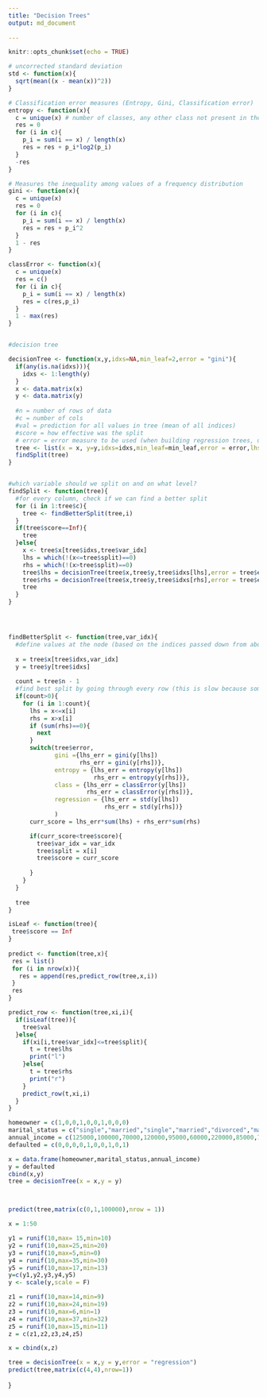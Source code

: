 ---
title: "Decision Trees"
output: md_document
    
---

```{r setup, include=FALSE}
knitr::opts_chunk$set(echo = TRUE)
```


```{r}

# uncorrected standard deviation
std <- function(x){
  sqrt(mean((x - mean(x))^2))
}

# Classification error measures (Entropy, Gini, Classification error)
entropy <- function(x){
  c = unique(x) # number of classes, any other class not present in the subset would result in 0 fraction anyways
  res = 0
  for (i in c){
    p_i = sum(i == x) / length(x)
    res = res + p_i*log2(p_i)
  }
  -res
}

# Measures the inequality among values of a frequency distribution
gini <- function(x){
  c = unique(x)
  res = 0
  for (i in c){
    p_i = sum(i == x) / length(x)
    res = res + p_i^2
  }
  1 - res
}

classError <- function(x){
  c = unique(x)
  res = c()
  for (i in c){
    p_i = sum(i == x) / length(x)
    res = c(res,p_i)
  }
  1 - max(res)
}



```


```{r}
#decision tree

decisionTree <- function(x,y,idxs=NA,min_leaf=2,error = "gini"){
  if(any(is.na(idxs))){
    idxs <- 1:length(y)
  }
  x <- data.matrix(x)
  y <- data.matrix(y)
  
  #n = number of rows of data
  #c = number of cols
  #val = prediction for all values in tree (mean of all indices)
  #score = how effective was the split
  # error = error measure to be used (when building regression trees, use std)
  tree <- list(x = x, y=y,idxs=idxs,min_leaf=min_leaf,error = error,lhs = NULL, rhs = NULL,var_idx = NA, split = NA, n = length(idxs),c = dim(x)[2],val = mean(y[idxs]),score = Inf)
  findSplit(tree)
}


#which variable should we split on and on what level?
findSplit <- function(tree){
  #for every column, check if we can find a better split 
  for (i in 1:tree$c){
    tree <- findBetterSplit(tree,i)
  }
  if(tree$score==Inf){
    tree
  }else{
    x <- tree$x[tree$idxs,tree$var_idx]
    lhs = which(!(x<=tree$split)==0)
    rhs = which(!(x>tree$split)==0)
    tree$lhs = decisionTree(tree$x,tree$y,tree$idxs[lhs],error = tree$error)
    tree$rhs = decisionTree(tree$x,tree$y,tree$idxs[rhs],error = tree$error)
    tree  
  }
}




findBetterSplit <- function(tree,var_idx){
  #define values at the node (based on the indices passed down from above)
  
  x = tree$x[tree$idxs,var_idx]
  y = tree$y[tree$idxs]
  
  count = tree$n - 1
  #find best split by going through every row (this is slow because some values may be repeated)
  if(count>0){
    for (i in 1:count){
      lhs = x<=x[i]
      rhs = x>x[i]
      if (sum(rhs)==0){
        next
      }
      switch(tree$error,
             gini ={lhs_err = gini(y[lhs])
                    rhs_err = gini(y[rhs])},
             entropy = {lhs_err = entropy(y[lhs])
                        rhs_err = entropy(y[rhs])},
             class = {lhs_err = classError(y[lhs])
                      rhs_err = classError(y[rhs])},
             regression = {lhs_err = std(y[lhs])
                           rhs_err = std(y[rhs])}
             )
      curr_score = lhs_err*sum(lhs) + rhs_err*sum(rhs)

      if(curr_score<tree$score){
        tree$var_idx = var_idx
        tree$split = x[i]
        tree$score = curr_score
        
      }
    }
  }
  
  tree
}

```


```{r}
isLeaf <- function(tree){
 tree$score == Inf
}
 
predict <- function(tree,x){
 res = list()
 for (i in nrow(x)){
   res = append(res,predict_row(tree,x,i))
 }
 res
}

predict_row <- function(tree,xi,i){
  if(isLeaf(tree)){
    tree$val
  }else{
    if(xi[i,tree$var_idx]<=tree$split){
      t = tree$lhs  
      print("l")
    }else{
      t = tree$rhs
      print("r")
    }
    predict_row(t,xi,i)  
  }
}


```

```{r}

homeowner = c(1,0,0,1,0,0,1,0,0,0)
marital_status = c("single","married","single","married","divorced","married","divorced","single","married","single")
annual_income = c(125000,100000,70000,120000,95000,60000,220000,85000,75000,90000)
defaulted = c(0,0,0,0,1,0,0,1,0,1)

x = data.frame(homeowner,marital_status,annual_income)
y = defaulted
cbind(x,y)
tree = decisionTree(x = x,y = y)



predict(tree,matrix(c(0,1,100000),nrow = 1))


```

```{r}

x = 1:50

y1 = runif(10,max= 15,min=10)
y2 = runif(10,max=25,min=20)
y3 = runif(10,max=5,min=0)
y4 = runif(10,max=35,min=30)
y5 = runif(10,max=17,min=13)
y=c(y1,y2,y3,y4,y5)
y <- scale(y,scale = F)

z1 = runif(10,max=14,min=9)
z2 = runif(10,max=24,min=19)
z3 = runif(10,max=6,min=1)
z4 = runif(10,max=37,min=32)
z5 = runif(10,max=15,min=11)
z = c(z1,z2,z3,z4,z5)

x = cbind(x,z)

tree = decisionTree(x = x,y = y,error = "regression")
predict(tree,matrix(c(4,4),nrow=1))
```
}
